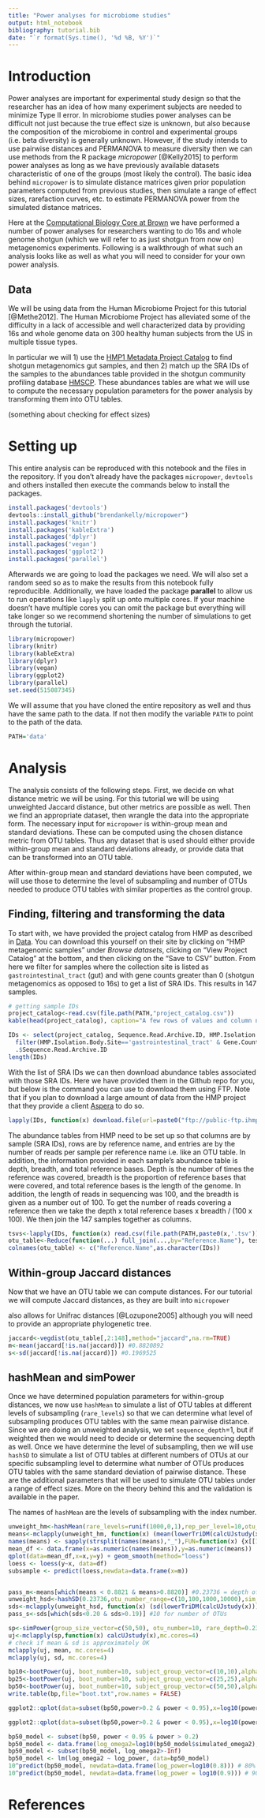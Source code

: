 ```yaml
---
title: "Power analyses for microbiome studies"
output: html_notebook
bibliography: tutorial.bib
date: "`r format(Sys.time(), '%d %B, %Y')`"
---
```


# Introduction

Power analyses are important for experimental study design so that the researcher has an idea of how many experiment subjects are needed to minimize Type II error. In microbiome studies power analyses can be difficult not just because the true effect size is unknown, but also because the composition of the microbiome in control and experimental groups (i.e. beta diversity) is generally unknown. However, if the study intends to use pairwise distances and PERMANOVA to measure diversity then we can use methods from the R package *micropower* [@Kelly2015] to perform power analyses as long as we have previously available datasets characteristic of one of the groups (most likely the control). The basic idea behind `micropower` is to simulate distance matrices given prior population parameters computed from previous studies, then simulate a range of effect sizes, rarefaction curves, etc. to estimate PERMANOVA power from the simulated distance matrices.

Here at the [Computational Biology Core at Brown](https://brown.edu/cis/data-science/compbiocore/) we have performed a number of power analyses for researchers wanting to do 16s and whole genome shotgun (which we will refer to as just shotgun from now on) metagenomics experiments. Following is a walkthrough of what such an analysis looks like as well as what you will need to consider for your own power analysis.

## Data {#data}

We will be using data from the Human Microbiome Project for this tutorial [@Methe2012]. The Human Microbiome Project has alleviated some of the difficulty in a lack of accessible and well characterized data by providing 16s and whole genome data on 300 healthy human subjects from the US in multiple tissue types.

In particular we will 1) use the [HMP1 Metadata Project Catalog](https://www.hmpdacc.org/hmp/catalog/) to find shotgun metagenomics gut samples, and then 2) match up the SRA IDs of the samples to the abundances table provided in the shotgun community profiling database [HMSCP](https://www.hmpdacc.org/hmp/HMSCP/). These abundances tables are what we will use to compute the necessary population parameters for the power analysis by transforming them into OTU tables.

(something about checking for effect sizes)

# Setting up

This entire analysis can be reproduced with this notebook and the files in the repository. If you don't already have the packages `micropower`, `devtools` and others installed then execute the commands below to install the packages.

```r
install.packages('devtools')
devtools::install_github("brendankelly/micropower")
install.packages('knitr')
install.packages('kableExtra')
install.packages('dplyr')
install.packages('vegan')
install.packages('ggplot2')
install.packages('parallel')
```

Afterwards we are going to load the packages we need. We will also set a random seed so as to make the results from this notebook fully reproducible. Additionally, we have loaded the package **parallel** to allow us to run operations like `lapply` split up onto multiple cores. If your machine doesn't have multiple cores you can omit the package but everything will take longer so we recommend shortening the number of simulations to get through the tutorial.

```r
library(micropower)
library(knitr)
library(kableExtra)
library(dplyr)
library(vegan)
library(ggplot2)
library(parallel)
set.seed(515087345)
```

We will assume that you have cloned the entire repository as well and thus have the same path to the data. If not then modify the variable `PATH` to point to the path of the data.

```r
PATH='data'
```

# Analysis

The analysis consists of the following steps. First, we decide on what distance metric we will be using. For this tutorial we will be using unweighted Jaccard distance, but other metrics are possible as well. Then we find an appropriate dataset, then wrangle the data into the appropriate form. The necessary input for `micropower` is within-group mean and standard deviations. These can be computed using the chosen distance metric from OTU tables. Thus any dataset that is used should either provide within-group mean and standard deviations already, or provide data that can be transformed into an OTU table.

After within-group mean and standard deviations have been computed, we will use those to determine the level of subsampling and number of OTUs needed to produce OTU tables with similar properties as the control group.

## Finding, filtering and transforming the data

To start with, we have provided the project catalog from HMP as described in [Data](#data). You can download this yourself on their site by clicking on "HMP metagenomic samples" under *Browse datasets*, clicking on "View Project Catalog" at the bottom, and then clicking on the "Save to CSV" button. From here we filter for samples where the collection site is listed as `gastrointestinal_tract` (gut) and with gene counts greater than 0 (shotgun metagenomics as opposed to 16s) to get a list of SRA IDs. This results in 147 samples.

```r
# getting sample IDs
project_catalog<-read.csv(file.path(PATH,"project_catalog.csv"))
kable(head(project_catalog), caption="A few rows of values and column names in project catalog.") %>% kable_styling()

IDs <- select(project_catalog, Sequence.Read.Archive.ID, HMP.Isolation.Body.Site, Gene.Count) %>%
  filter(HMP.Isolation.Body.Site=='gastrointestinal_tract' & Gene.Count>0) %>%
  .$Sequence.Read.Archive.ID
length(IDs)
```

With the list of SRA IDs we can then download abundance tables associated with those SRA IDs. Here we have provided them in the Github repo for you, but below is the command you can use to download them using FTP. Note that if you plan to download a large amount of data from the HMP project that they provide a client [Aspera](https://www.hmpdacc.org/hmp/resources/download.php) to do so.

```r
lapply(IDs, function(x) download.file(url=paste0("ftp://public-ftp.ihmpdcc.org/HMSCP/",x,"/",x,"_abundance_table.tsv.bz2"),destfile=paste0(x,".tsv.bz2")))
```

The abundance tables from HMP need to be set up so that columns are by sample (SRA IDs), rows are by reference name, and entries are by the number of reads per sample per reference name i.e. like an OTU table. In addition, the information provided in each sample's abundance table is depth, breadth, and total reference bases. Depth is the number of times the reference was covered, breadth is the proportion of reference bases that were covered, and total reference bases is the length of the genome. In addition, the length of reads in sequencing was 100, and the breadth is given as a number out of 100. To get the number of reads covering a reference then we take the depth x total reference bases x breadth / (100 x 100). We then join the 147 samples together as columns.

```r
tsvs<-lapply(IDs, function(x) read.csv(file.path(PATH,paste0(x,'.tsv')),sep='\t') %>% transmute(Reference.Name=Reference.Name,Nreads=Depth*Breadth*Total.reference.bases/10000))
otu_table<-Reduce(function(...) full_join(...,by="Reference.Name"), test)
colnames(otu_table) <- c("Reference.Name",as.character(IDs))
```

## Within-group Jaccard distances

Now that we have an OTU table we can compute distances. For our tutorial we will compute Jaccard distances, as they are built into `micropower`

also allows for Unifrac distances [@Lozupone2005] although you will need to provide an appropriate phylogenetic tree.

```r
jaccard<-vegdist(otu_table[,2:148],method="jaccard",na.rm=TRUE)
m<-mean(jaccard[!is.na(jaccard)]) #0.8820892
s<-sd(jaccard[!is.na(jaccard)]) #0.1969525
```

## hashMean and simPower

Once we have determined population parameters for within-group distances, we now use `hashMean` to simulate a list of OTU tables at different levels of subsampling (`rare_levels`) so that we can determine what level of subsampling produces OTU tables with the same mean pairwise distance. Since we are doing an unweighted analysis, we set `sequence_depth`=1, but if weighted then we would need to decide or determine the sequencing depth as well. Once we have determine the level of subsampling, then we will use `hashSD` to simulate a list of OTU tables at different numbers of OTUs at our specific subsampling level to determine what number of OTUs produces OTU tables with the same standard deviation of pairwise distance. These are the additional parameters that will be used to simulate OTU tables under a range of effect sizes. More on the theory behind this and the validation is available in the paper.

The names of `hashMean` are the levels of subsampling with the index number.

```r
unweight_hm<-hashMean(rare_levels=runif(1000,0,1),rep_per_level=10,otu_number=1000,sequence_depth=1)
means<-mclapply(unweight_hm, function(x) (mean(lowerTriDM(calcUJstudy(x)))),mc.cores=4)
names(means) <- sapply(strsplit(names(means),"_"),FUN=function(x) {x[[1]]})
mean_df <- data.frame(x=as.numeric(names(means)),y=as.numeric(means))
qplot(data=mean_df,x=x,y=y) + geom_smooth(method="loess")
loess <- loess(y~x, data=df)
subsample <- predict(loess,newdata=data.frame(x=m))


pass_m<-means[which(means < 0.8821 & means>0.8820)] #0.23736 = depth of subsampling
unweight_hsd<-hashSD(0.23736,otu_number_range=c(10,100,1000,10000),sim_number=100)
sds<-mclapply(unweight_hsd, function(x) (sd(lowerTriDM(calcUJstudy(x)))), mc.cores=4) 
pass_s<-sds[which(sds<0.20 & sds>0.19)] #10 for number of OTUs
```

```r
sp<-simPower(group_size_vector=c(50,50), otu_number=10, rare_depth=0.23736,effect_range=seq(0,0.3,length.out=100))
uj<-mclapply(sp,function(x) calcUJstudy(x),mc.cores=4)
# check if mean & sd is approximately OK
mclapply(uj, mean, mc.cores=4)
mclapply(uj, sd, mc.cores=4)
```

```r
bp10<-bootPower(uj, boot_number=10, subject_group_vector=c(10,10),alpha=0.05)
bp25<-bootPower(uj, boot_number=10, subject_group_vector=c(25,25),alpha=0.05)
bp50<-bootPower(uj, boot_number=10, subject_group_vector=c(50,50),alpha=0.05)
write.table(bp,file="boot.txt",row.names = FALSE)
```

```r
ggplot2::qplot(data=subset(bp50,power>0.2 & power < 0.95),x=log10(power),y=log10(simulated_omega2)) + geom_smooth(method="lm") + ggtitle("Omega2 to Power with 50 Subjects/Group") + xlab("Omega2") + ylab("Power")

ggplot2::qplot(data=subset(bp50,power>0.2 & power < 0.95),x=log10(power),y=log10(simulated_omega2)) + geom_smooth(method="lm") + ggtitle("log10(Omega2) to log10(Power) with 50 Subjects/Group") + xlab("log10(Omega2)") + ylab("log10(Power)")

bp50_model <- subset(bp50, power < 0.95 & power > 0.2)
bp50_model <- data.frame(log_omega2=log10(bp50_model$simulated_omega2),log_power=log10(bp50_model$power))
bp50_model <- subset(bp50_model, log_omega2>-Inf)
bp50_model <- lm(log_omega2 ~ log_power, data=bp50_model)
10^predict(bp50_model, newdata=data.frame(log_power=log10(0.8))) # 80% power for omega2 of 0.009
10^predict(bp50_model, newdata=data.frame(log_power = log10(0.9))) # 90% power for omega2 of 0.01379
```

# References